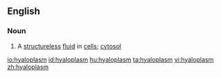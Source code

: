 ==English==

===Noun===
{{en-noun}}

# {{microbiology}} A [[structureless]] [[fluid]] in [[cells]]; [[cytosol]]

[[io:hyaloplasm]]
[[id:hyaloplasm]]
[[hu:hyaloplasm]]
[[ta:hyaloplasm]]
[[vi:hyaloplasm]]
[[zh:hyaloplasm]]